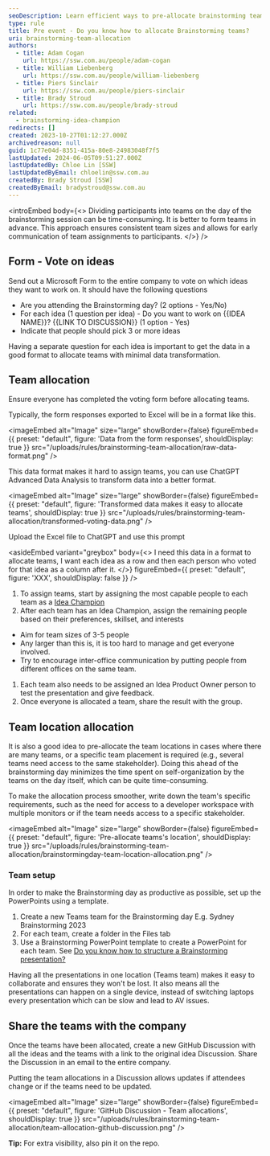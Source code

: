 ```yaml
---
seoDescription: Learn efficient ways to pre-allocate brainstorming teams using voting forms and AI data transformation for optimal team dynamics.
type: rule
title: Pre event - Do you know how to allocate Brainstorming teams?
uri: brainstorming-team-allocation
authors:
  - title: Adam Cogan
    url: https://ssw.com.au/people/adam-cogan
  - title: William Liebenberg
    url: https://ssw.com.au/people/william-liebenberg
  - title: Piers Sinclair
    url: https://ssw.com.au/people/piers-sinclair
  - title: Brady Stroud
    url: https://ssw.com.au/people/brady-stroud
related:
  - brainstorming-idea-champion
redirects: []
created: 2023-10-27T01:12:27.000Z
archivedreason: null
guid: 1c77e04d-8351-415a-80e8-24983048f7f5
lastUpdated: 2024-06-05T09:51:27.000Z
lastUpdatedBy: Chloe Lin [SSW]
lastUpdatedByEmail: chloelin@ssw.com.au
createdBy: Brady Stroud [SSW]
createdByEmail: bradystroud@ssw.com.au
---
```


<introEmbed
  body={<>
Dividing participants into teams on the day of the brainstorming session can be time-consuming. It is better to form teams in advance.  This approach ensures consistent team sizes and allows for early communication of team assignments to participants.
  </>}
/>
## Form - Vote on ideas

Send out a Microsoft Form to the entire company to vote on which ideas they want to work on. It should have the following questions

* Are you attending the Brainstorming day? (2 options - Yes/No)
* For each idea (1 question per idea) - Do you want to work on &#123;&#123;IDEA NAME&#125;&#125;? &#123;&#123;LINK TO DISCUSSION&#125;&#125; (1 option - Yes)
* Indicate that people should pick 3 or more ideas

Having a separate question for each idea is important to get the data in a good format to allocate teams with minimal data transformation.

## Team allocation

Ensure everyone has completed the voting form before allocating teams.

Typically, the form responses exported to Excel will be in a format like this.


<imageEmbed
  alt="Image"
  size="large"
  showBorder={false}
  figureEmbed={{
    preset: "default",
    figure: 'Data from the form responses',
    shouldDisplay: true
  }}
  src="/uploads/rules/brainstorming-team-allocation/raw-data-format.png"
/>

This data format makes it hard to assign teams, you can use ChatGPT Advanced Data Analysis to transform data into a better format.


<imageEmbed
  alt="Image"
  size="large"
  showBorder={false}
  figureEmbed={{
    preset: "default",
    figure: 'Transformed data makes it easy to allocate teams',
    shouldDisplay: true
  }}
  src="/uploads/rules/brainstorming-team-allocation/transformed-voting-data.png"
/>

Upload the Excel file to ChatGPT and use this prompt

<asideEmbed
  variant="greybox"
  body={<>
    I need this data in a format to allocate teams, I want each idea as a row and then each person who voted for that idea as a column after it.
  </>}
  figureEmbed={{
    preset: "default",
    figure: 'XXX',
    shouldDisplay: false
  }}
/>

1. To assign teams, start by assigning the most capable people to each team as a [Idea Champion](/brainstorming-idea-champion)
2. After each team has an Idea Champion, assign the remaining people based on their preferences, skillset, and interests

* Aim for team sizes of 3-5 people
* Any larger than this is, it is too hard to manage and get everyone involved.
* Try to encourage inter-office communication by putting people from different offices on the same team.

1. Each team also needs to be assigned an Idea Product Owner person to test the presentation and give feedback.
2. Once everyone is allocated a team, share the result with the group.

## Team location allocation

It is also a good idea to pre-allocate the team locations in cases where there are many teams, or a specific team placement is required (e.g., several teams need access to the same stakeholder). Doing this ahead of the brainstorming day minimizes the time spent on self-organization by the teams on the day itself, which can be quite time-consuming.

To make the allocation process smoother, write down the team's specific requirements, such as the need for access to a developer workspace with multiple monitors or if the team needs access to a specific stakeholder.


<imageEmbed
  alt="Image"
  size="large"
  showBorder={false}
  figureEmbed={{
    preset: "default",
    figure: 'Pre-allocate teams\'s location',
    shouldDisplay: true
  }}
  src="/uploads/rules/brainstorming-team-allocation/brainstormingday-team-location-allocation.png"
/>

### Team setup

In order to make the Brainstorming day as productive as possible, set up the PowerPoints using a template.

1. Create a new Teams team for the Brainstorming day E.g. Sydney Brainstorming 2023
2. For each team, create a folder in the Files tab
3. Use a Brainstorming PowerPoint template to create a PowerPoint for each team.
See [Do you know how to structure a Brainstorming presentation?
](/rules-to-better-brainstorming/#presentations)

Having all the presentations in one location (Teams team) makes it easy to collaborate and ensures they won't be lost. It also means all the presentations can happen on a single device, instead of switching laptops every presentation which can be slow and lead to AV issues.

## Share the teams with the company

Once the teams have been allocated, create a new GitHub Discussion with all the ideas and the teams with a link to the original idea Discussion.
Share the Discussion in an email to the entire company.

Putting the team allocations in a Discussion allows updates if attendees change or if the teams need to be updated.


<imageEmbed
  alt="Image"
  size="large"
  showBorder={false}
  figureEmbed={{
    preset: "default",
    figure: 'GitHub Discussion - Team allocations',
    shouldDisplay: true
  }}
  src="/uploads/rules/brainstorming-team-allocation/team-allocation-github-discussion.png"
/>

**Tip:** For extra visibility, also pin it on the repo.
